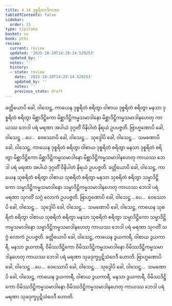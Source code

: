 ```yaml
---
title: 4.14 ဒုစ္စရိတာဒိကထာ
tableOfContents: false
sidebar:
  order: 15
type: tipitaka
basket: su
book: pthi
review:
  current: review
  updated: '2025-10-20T14:29:14.529253'
  updated_by: ''
  notes: ''
  history:
  - state: review
    date: '2025-10-20T14:29:14.529253'
    updated_by: ''
    notes: ''
    previous_state: draft
---
```



<DynamicBreadcrumb />


<ReviewStatus review={frontmatter.review} showDetails={true} />

<HypothesisAnnotation frontmatter={frontmatter} />

<Division number="136" book="pthi" e="ch" v="8" p="79">

<Paragraph number="278" book="pthi">
ခတ္တိယောပိ ခေါ, ဝါသေဋ္ဌ, ကာယေန ဒုစ္စရိတံ စရိတွာ ဝါစာယ ဒုစ္စရိတံ စရိတွာ မနသာ ဒုစ္စရိတံ စရိတွာ မိစ္ဆာဒိဋ္ဌိကော မိစ္ဆာဒိဋ္ဌိကမ္မသမာဒါနော မိစ္ဆာဒိဋ္ဌိကမ္မသမာဒါနဟေတု ကာယဿ ဘေဒါ ပရံ မရဏာ အပါယံ ဒုဂ္ဂတိံ ဝိနိပါတံ နိရယံ ဥပပဇ္ဇတိ. ဗြာဟ္မဏောပိ ခေါ, ဝါသေဋ္ဌ …ပေ…  ဝေဿောပိ ခေါ, ဝါသေဋ္ဌ…  သုဒ္ဒေါပိ ခေါ, ဝါသေဋ္ဌ…  သမဏောပိ ခေါ, ဝါသေဋ္ဌ, ကာယေန ဒုစ္စရိတံ စရိတွာ ဝါစာယ ဒုစ္စရိတံ စရိတွာ မနသာ ဒုစ္စရိတံ စရိတွာ မိစ္ဆာဒိဋ္ဌိကော မိစ္ဆာဒိဋ္ဌိကမ္မသမာဒါနော မိစ္ဆာဒိဋ္ဌိကမ္မသမာဒါနဟေတု ကာယဿ ဘေဒါ ပရံ မရဏာ အပါယံ ဒုဂ္ဂတိံ ဝိနိပါတံ နိရယံ ဥပပဇ္ဇတိ.
</Paragraph>

<Paragraph number="279" book="pthi">
ခတ္တိယောပိ ခေါ, ဝါသေဋ္ဌ, ကာယေန သုစရိတံ စရိတွာ ဝါစာယ သုစရိတံ စရိတွာ မနသာ သုစရိတံ စရိတွာ သမ္မာဒိဋ္ဌိကော သမ္မာဒိဋ္ဌိကမ္မသမာဒါနော သမ္မာဒိဋ္ဌိကမ္မသမာဒါနဟေတု ကာယဿ ဘေဒါ ပရံ မရဏာ သုဂတိံ သဂ္ဂံ လောကံ ဥပပဇ္ဇတိ. ဗြာဟ္မဏောပိ ခေါ, ဝါသေဋ္ဌ …ပေ…  ဝေဿောပိ ခေါ, ဝါသေဋ္ဌ…  သုဒ္ဒေါပိ ခေါ, ဝါသေဋ္ဌ…  သမဏောပိ ခေါ, ဝါသေဋ္ဌ, ကာယေန သုစရိတံ စရိတွာ ဝါစာယ သုစရိတံ စရိတွာ မနသာ သုစရိတံ စရိတွာ သမ္မာဒိဋ္ဌိကော သမ္မာဒိဋ္ဌိကမ္မသမာဒါနော သမ္မာဒိဋ္ဌိကမ္မသမာဒါနဟေတု ကာယဿ ဘေဒါ ပရံ မရဏာ သုဂတိံ သဂ္ဂံ လောကံ ဥပပဇ္ဇတိ.
</Paragraph>

</Division>
<Division number="137" book="pthi" e="ch" v="8" p="80">

<Paragraph number="280" book="pthi">
ခတ္တိယောပိ ခေါ, ဝါသေဋ္ဌ, ကာယေန ဒွယကာရီ, ဝါစာယ ဒွယကာရီ, မနသာ ဒွယကာရီ, ဝိမိဿဒိဋ္ဌိကော ဝိမိဿဒိဋ္ဌိကမ္မသမာဒါနော ဝိမိဿဒိဋ္ဌိကမ္မသမာဒါနဟေတု ကာယဿ ဘေဒါ ပရံ မရဏာ သုခဒုက္ခပ္ပဋိသံဝေဒီ ဟောတိ. ဗြာဟ္မဏောပိ ခေါ, ဝါသေဋ္ဌ …ပေ…  ဝေဿောပိ ခေါ, ဝါသေဋ္ဌ…  သုဒ္ဒေါပိ ခေါ, ဝါသေဋ္ဌ…  သမဏောပိ ခေါ, ဝါသေဋ္ဌ, ကာယေန ဒွယကာရီ, ဝါစာယ ဒွယကာရီ, မနသာ ဒွယကာရီ, ဝိမိဿဒိဋ္ဌိကော ဝိမိဿဒိဋ္ဌိကမ္မသမာဒါနော ဝိမိဿဒိဋ္ဌိကမ္မသမာဒါနဟေတု ကာယဿ ဘေဒါ ပရံ မရဏာ သုခဒုက္ခပ္ပဋိသံဝေဒီ ဟောတိ.
</Paragraph>
</Division>